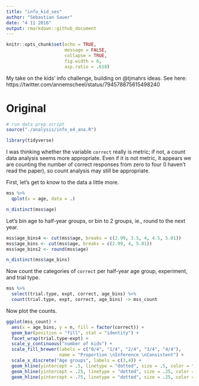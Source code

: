 ```yaml
---
title: "info_kid_ses"
author: "Sebastian Sauer"
date: "4 11 2016"
output: rmarkdown::github_document
---
```


```r
knitr::opts_chunk$set(echo = TRUE,
                      message = FALSE,
                      collapse = TRUE,
                      fig.width = 6,
                      asp.ratio = .618)
```


My take on the kids' info challenge, building on @tjmahrs ideas.
See here: https://twitter.com/annemscheel/status/794578875615498240


# Original

```r
# run data prep script
source("./analysis/info_e4_ana.R")
```


```r
library(tidyverse)
```


I was thinking whether the variable `correct` really is metric; if not, a count data analysis seems more appropriate. Even if it is not metric, it appears we are counting the number of correct responses from zero to four (I haven't read the paper), so count analysis may still be appropriate.



First, let's get to know to the data a little more.

```r
mss %>% 
  qplot(x = age, data = .)

n_distinct(mss$age)
```


Let's bin age to half-year groups, or bin to 2 groups, ie., round to the next year.

```r
mss$age_bins4 <- cut(mss$age, breaks = c(2.99, 3.5, 4, 4.5, 5.01))
mss$age_bins <- cut(mss$age, breaks = c(2.99, 4, 5.01))
mss$age_bins2 <- round(mss$age)

n_distinct(mss$age_bins)
```


Now count the categories of `correct` per half-year age group, experiment, and trial type.

```r
mss %>% 
  select(trial.type, expt, correct, age_bins) %>% 
  count(trial.type, expt, correct, age_bins) -> mss_count
```

Now plot the counts.

```r

 
ggplot(mss_count) +
  aes(x = age_bins, y = n, fill = factor(correct)) +
  geom_bar(position = "fill", stat = "identity") +
  facet_wrap(trial.type~expt) +
  scale_y_continuous("number of kids") +
  scale_fill_brewer(labels = c("0/4", "1/4", "2/4", "3/4", "4/4"),
                    name = "Proportion \nInference \nConsistent") +
  scale_x_discrete("Age groups", labels = c(3,4)) +
  geom_hline(yintercept = .5, linetype = "dotted", size = .5, color = "grey40") +
  geom_hline(yintercept = .25, linetype = "dotted", size = .25, color = "grey40") +
  geom_hline(yintercept = .75, linetype = "dotted", size = .25, color = "grey40")
  

```



